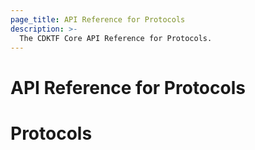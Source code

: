 ```yaml
---
page_title: API Reference for Protocols
description: >-
  The CDKTF Core API Reference for Protocols.
---
```


<!-- This file is generated through yarn generate-docs -->

# API Reference for Protocols

  # Protocols <a name="Protocols" id="Protocols"></a>
  
